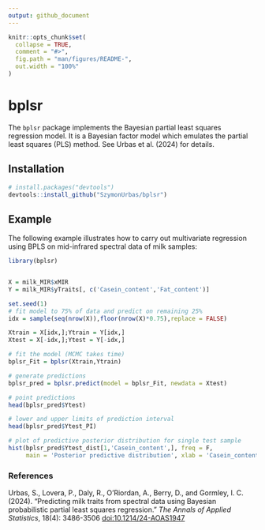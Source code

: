 ```yaml
---
output: github_document
---
```


<!-- README.md is generated from README.Rmd. Please edit that file -->

```r
knitr::opts_chunk$set(
  collapse = TRUE,
  comment = "#>",
  fig.path = "man/figures/README-",
  out.width = "100%"
)
```

# bplsr

<!-- badges: start -->
<!-- badges: end -->

The `bplsr` package implements the Bayesian partial least squares regression model. It is a Bayesian factor model which emulates the partial least squares (PLS) method. See Urbas et al. (2024) for details.

## Installation

``` r
# install.packages("devtools")
devtools::install_github("SzymonUrbas/bplsr")
```

## Example

The following example illustrates how to carry out multivariate regression using BPLS on mid-infrared spectral data of milk samples:

```r
library(bplsr)


X = milk_MIR$xMIR
Y = milk_MIR$yTraits[, c('Casein_content','Fat_content')]

set.seed(1)
# fit model to 75% of data and predict on remaining 25%
idx = sample(seq(nrow(X)),floor(nrow(X)*0.75),replace = FALSE)

Xtrain = X[idx,];Ytrain = Y[idx,]
Xtest = X[-idx,];Ytest = Y[-idx,]

# fit the model (MCMC takes time)
bplsr_Fit = bplsr(Xtrain,Ytrain)

# generate predictions
bplsr_pred = bplsr.predict(model = bplsr_Fit, newdata = Xtest)

# point predictions
head(bplsr_pred$Ytest)

# lower and upper limits of prediction interval
head(bplsr_pred$Ytest_PI)

# plot of predictive posterior distribution for single test sample
hist(bplsr_pred$Ytest_dist[1,'Casein_content',], freq = F,
     main = 'Posterior predictive distribution', xlab = 'Casein_content')

```


### References
Urbas, S., Lovera, P., Daly, R., O'Riordan, A., Berry, D., and Gormley, I. C. (2024). "Predicting milk traits from spectral data using Bayesian probabilistic partial least squares regression." _The Annals of Applied Statistics_, 18(4): 3486-3506 [doi:10.1214/24-AOAS1947](https://doi.org/10.1214/24-AOAS1947)
